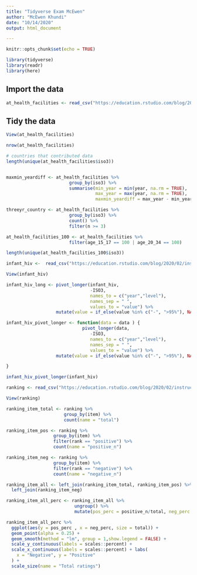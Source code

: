 ```yaml
---
title: "Tidyverse Exam McEwen"
author: "McEwen Khundi"
date: "10/14/2020"
output: html_document

---
```


```r
knitr::opts_chunk$set(echo = TRUE)

library(tidyverse)
library(readr)
library(here)
```

## Import the data

```r
at_health_facilities <- read_csv("https://education.rstudio.com/blog/2020/02/instructor-certification-exams/at_health_facilities.csv")
```

## Tidy the data

```r
View(at_health_facilities)

nrow(at_health_facilities)

# countries that contributed data
length(unique(at_health_facilities$iso3))


maxmin_yeardiff <- at_health_facilities %>%
                        group_by(iso3) %>%
                        summarise(min_year = min(year, na.rm = TRUE), 
                                  max_year = max(year, na.rm = TRUE), 
                                  maxmin_yeardiff = max_year - min_year)

threeyr_country <- at_health_facilities %>%
                        group_by(iso3) %>%
                        count() %>%
                        filter(n >= 3)

at_health_facilities_100 <- at_health_facilities %>%
                        filter(age_15_17 == 100 | age_20_34 == 100)

length(unique(at_health_facilities_100$iso3))
```

```r
infant_hiv <-  read_csv("https://education.rstudio.com/blog/2020/02/instructor-certification-exams/infant_hiv.csv")

View(infant_hiv)

infant_hiv_long <- pivot_longer(infant_hiv,
                                -ISO3,
                                names_to = c("year","level"), 
                                names_sep = " ",   
                                values_to = "value") %>%
                   mutate(value = if_else(value %in% c("-", ">95%"), NA_character_, value))

infant_hiv_pivot_longer <- function(data = data ) {
                             pivot_longer(data,
                                -ISO3,
                                names_to = c("year","level"), 
                                names_sep = " ",   
                                values_to = "value") %>%
                   mutate(value = if_else(value %in% c("-", ">95%"), NA_character_, value))

}

infant_hiv_pivot_longer(infant_hiv)

```
```r

ranking <- read_csv("https://education.rstudio.com/blog/2020/02/instructor-certification-exams/ranking.csv")

View(ranking)

ranking_item_total <- ranking %>%
                      group_by(item) %>%
                      count(name = "total")

ranking_item_pos <- ranking %>%
                  group_by(item) %>%
                  filter(rank == "positive") %>%
                  count(name = "positive_n")

ranking_item_neg <- ranking %>%
                  group_by(item) %>%
                  filter(rank == "negative") %>%
                  count(name = "negative_n")

ranking_item_all <- left_join(ranking_item_total, ranking_item_pos) %>%
  left_join(ranking_item_neg)

ranking_item_all_perc <- ranking_item_all %>%
                          ungroup() %>%
                          mutate(pos_perc = positive_n/total, neg_perc = negative_n/total)

ranking_item_all_perc %>%
  ggplot(aes(y = pos_perc , x = neg_perc, size = total)) +
  geom_point(alpha = 0.25) + 
  geom_smooth(method = "lm", group = 1,show.legend = FALSE) +
  scale_y_continuous(labels = scales::percent) +
  scale_x_continuous(labels = scales::percent) + labs(
    x = "Negative", y = "Positive"
  ) +
  scale_size(name = "Total ratings")

```




